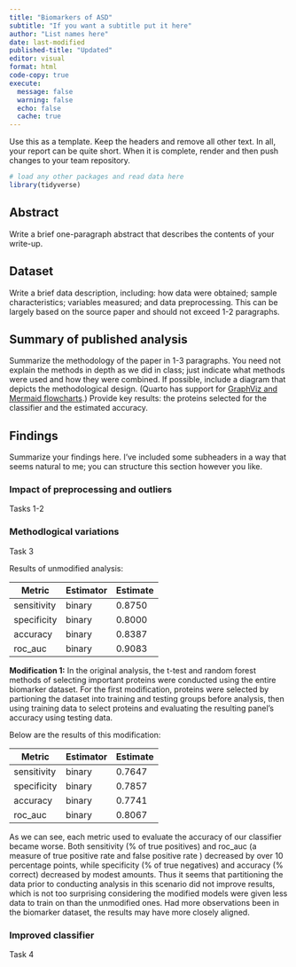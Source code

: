 ```yaml
---
title: "Biomarkers of ASD"
subtitle: "If you want a subtitle put it here"
author: "List names here"
date: last-modified
published-title: "Updated"
editor: visual
format: html
code-copy: true
execute:
  message: false
  warning: false
  echo: false
  cache: true
---
```


Use this as a template. Keep the headers and remove all other text. In all, your report can be quite short. When it is complete, render and then push changes to your team repository.

```r
# load any other packages and read data here
library(tidyverse)
```

## Abstract

Write a brief one-paragraph abstract that describes the contents of your write-up.

## Dataset

Write a brief data description, including: how data were obtained; sample characteristics; variables measured; and data preprocessing. This can be largely based on the source paper and should not exceed 1-2 paragraphs.

## Summary of published analysis

Summarize the methodology of the paper in 1-3 paragraphs. You need not explain the methods in depth as we did in class; just indicate what methods were used and how they were combined. If possible, include a diagram that depicts the methodological design. (Quarto has support for [GraphViz and Mermaid flowcharts](https://quarto.org/docs/authoring/diagrams.html).) Provide key results: the proteins selected for the classifier and the estimated accuracy.

## Findings

Summarize your findings here. I've included some subheaders in a way that seems natural to me; you can structure this section however you like.

### Impact of preprocessing and outliers

Tasks 1-2

### Methodlogical variations

Task 3

Results of unmodified analysis:

| Metric      | Estimator | Estimate |
|-------------|-----------|----------|
| sensitivity | binary    | 0.8750   |
| specificity | binary    | 0.8000   |
| accuracy    | binary    | 0.8387   |
| roc_auc     | binary    | 0.9083   |

**Modification 1:** In the original analysis, the t-test and random forest methods of selecting important proteins were conducted using the entire biomarker dataset. For the first modification, proteins were selected by partioning the dataset into training and testing groups before analysis, then using training data to select proteins and evaluating the resulting panel's accuracy using testing data.

Below are the results of this modification:

| Metric      | Estimator | Estimate |
|-------------|-----------|----------|
| sensitivity | binary    | 0.7647   |
| specificity | binary    | 0.7857   |
| accuracy    | binary    | 0.7741   |
| roc_auc     | binary    | 0.8067   |

As we can see, each metric used to evaluate the accuracy of our classifier became worse. Both sensitivity (% of true positives) and roc_auc (a measure of true positive rate and false positive rate ) decreased by over 10 percentage points, while specificity (% of true negatives) and accuracy (% correct) decreased by modest amounts. Thus it seems that partitioning the data prior to conducting analysis in this scenario did not improve results, which is not too surprising considering the modified models were given less data to train on than the unmodified ones. Had more observations been in the biomarker dataset, the results may have more closely aligned.

### Improved classifier

Task 4
